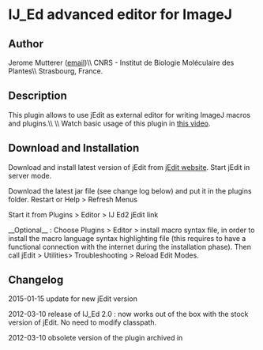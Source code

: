 = IJ_Ed advanced editor for ImageJ =



== Author ==

Jerome Mutterer ([mailto:mailto:mutterer@ibmp.fr email])\\
CNRS - Institut de Biologie Moléculaire des Plantes\\
Strasbourg, France.

== Description ==

This plugin allows to use jEdit as external editor for writing ImageJ macros and plugins.\\
{{:plugin:utilities:ij_ed:ijed2.jpg|}}\\
Watch basic usage of this plugin in [[http://www.youtube.com/watch?v=sLvXBBGGsBs|this video]]. 

== Download and Installation ==

Download and install latest version of jEdit from [[http://www.jedit.org/|jEdit website]]. Start jEdit in server mode.

Download the latest jar file (see change log below) and put it in the plugins folder. Restart or Help > Refresh Menus

Start it from Plugins > Editor > IJ Ed2 jEdit link

__Optional__ : Choose Plugins > Editor > install macro syntax file, in order to install the macro language syntax highlighting file (this requires to have a functional connection with the internet during the installation phase). Then call jEdit > Utilities> Troubleshooting > Reload Edit Modes.
== Changelog ==

2015-01-15 update for new jEdit version {{:plugin:utilities:ij_ed:ij_ed201.jar|download}}

2012-03-10 release of IJ_Ed 2.0 : now works out of the box with the stock version of jEdit. No need to modify classpath.

2012-03-10 obsolete version of the plugin archived in {{:plugin:utilities:ij_ed:ijed_1_obsolete.pdf|this pdf file}}

